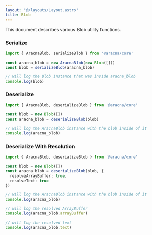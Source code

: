 ```yaml
---
layout: '@/layouts/Layout.astro'
title: Blob
---
```


This document describes various Blob utility functions.

### Serialize

```ts
import { AracnaBlob, serializeBlob } from '@aracna/core'

const aracna_blob = new AracnaBlob(new Blob([]))
const blob = serializeBlob(aracna_blob)

// will log the Blob instance that was inside aracna_blob
console.log(blob)
```

### Deserialize

```ts
import { AracnaBlob, deserializeBlob } from '@aracna/core'

const blob = new Blob([])
const aracna_blob = deserializeBlob(blob)

// will log the AracnaBlob instance with the blob inside of it
console.log(aracna_blob)
```

### Deserialize With Resolution

```ts
import { AracnaBlob, deserializeBlob } from '@aracna/core'

const blob = new Blob([])
const aracna_blob = deserializeBlob(blob, {
  resolveArrayBuffer: true,
  resolveText: true
})

// will log the AracnaBlob instance with the blob inside of it
console.log(aracna_blob)

// will log the resolved ArrayBuffer
console.log(aracna_blob.arrayBuffer)

// will log the resolved text
console.log(aracna_blob.text)
```

